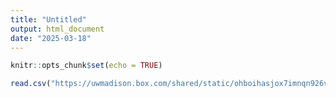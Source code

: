 ```yaml
---
title: "Untitled"
output: html_document
date: "2025-03-18"
---
```


```r
knitr::opts_chunk$set(echo = TRUE)
```

```r
read.csv("https://uwmadison.box.com/shared/static/ohboihasjox7imnqn926v434sstj8fzs.csv")
```


